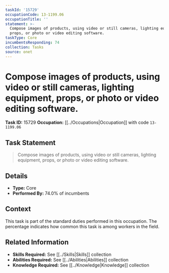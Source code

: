 ```yaml
---
taskId: '15729'
occupationCode: 13-1199.06
occupationTitle: ''
statement: >-
  Compose images of products, using video or still cameras, lighting equipment,
  props, or photo or video editing software.
taskType: Core
incumbentsResponding: 74
collection: Tasks
source: onet
---
```

# Compose images of products, using video or still cameras, lighting equipment, props, or photo or video editing software.

**Task ID:** 15729
**Occupation:** [[../Occupations|Occupation]] with code `13-1199.06`

## Task Statement

> Compose images of products, using video or still cameras, lighting equipment, props, or photo or video editing software.

## Details

- **Type:** Core
- **Performed By:** 74.0% of incumbents

## Context

This task is part of the standard duties performed in this occupation. The percentage indicates how common this task is among workers in the field.

## Related Information

- **Skills Required:** See [[../Skills|Skills]] collection
- **Abilities Required:** See [[../Abilities|Abilities]] collection
- **Knowledge Required:** See [[../Knowledge|Knowledge]] collection
